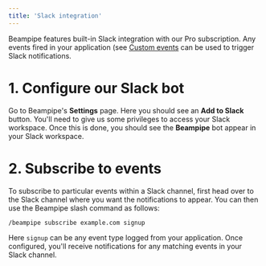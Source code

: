 ```yaml
---
title: 'Slack integration'
---
```


Beampipe features built-in Slack integration with our Pro subscription. Any events fired in your application (see [Custom events](/custom-events) can be used to trigger Slack notifications.


# 1. Configure our Slack bot

Go to Beampipe's **Settings** page. Here you should see an **Add to Slack** button. You'll need to give us some privileges to access your Slack workspace. Once this is done, you should see the **Beampipe** bot appear in your Slack workspace.



# 2. Subscribe to events

To subscribe to particular events within a Slack channel, first head over to the Slack channel where you want the notifications to appear. You can then use the Beampipe slash command as follows:

```text
/beampipe subscribe example.com signup
```

Here `signup` can be any event type logged from your application. Once configured, you'll receive notifications for any matching events in your Slack channel.
